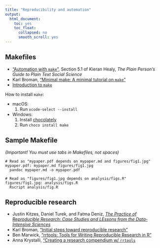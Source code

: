 ```yaml
---
title: "Reproducibility and automation"
output:
  html_document:
    toc: yes
    toc_float:
      collapsed: no
      smooth_scroll: yes
---
```


## Makefiles

- ["Automation with `make`"](https://plain-text.co/pull-it-together.html), Section 5.1 of Kieran Healy, *The Plain Person's Guide to Plain Text Social Science*
- Karl Broman, ["Minimal make: A minimal tutorial on `make`"](https://kbroman.org/minimal_make/)
- [Introduction to `make`](http://www2.stat.duke.edu/~cr173/Sta523_Fa15/make_intro.html)

How to install `make`:

- macOS:
    1. Run `xcode-select --install`
- Windows: 
    1. Install [chocolately](https://chocolatey.org/install)
    2. Run `choco install make`

## Sample Makefile

*(Important! You must use tabs in Makefiles, not spaces)*

```make
# Read as "mypaper.pdf depends on mypaper.md and figures/fig1.jpg"
mypaper.pdf: mypaper.md figures/fig1.jpg
  pandoc mypaper.md -o mypaper.pdf

# Read as "figures/fig1.jpg depends on analysis/figs.R"
figures/fig1.jpg: analysis/figs.R 
  Rscript analysis/fig.R
```

## Reproducible research

- Justin Kitzes, Daniel Turek, and Fatma Deniz, [*The Practice of Reproducible Research: Case Studies and LEssons from the Data-Intensive Sciences*](http://www.practicereproducibleresearch.org/)
- Karl Broman, ["Initial steps toward reproducible research"](https://kbroman.org/steps2rr/)
- Ben Marwick, ["rrtools: Tools for Writing Reproducible Research in R"](https://github.com/benmarwick/rrtools)
- Anna Krystalli, ["Creating a research compendium w/ `rrtools`](https://annakrystalli.me/rrresearch/10_compendium.html)
